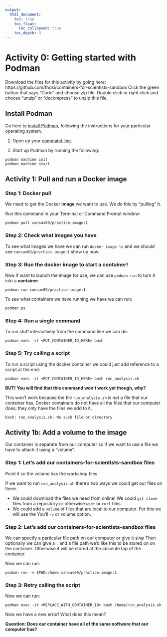 ```yaml
---
output:
  html_document:
    toc: true
    toc_float:
      toc_collapsed: true
    toc_depth: 3
---
```

# Activity 0: Getting started with Podman

Download the files for this activity by going here: https://github.com/fhdsl/containers-for-scientists-sandbox
Click the green button that says "Code" and choose zip file.
Double click or right click and choose "unzip" or "decompress" to unzip this file.

## Install Podman

Go here to [install Podman](https://podman.io/docs/installation), following the instructions for your particular operating system.

1. Open up your [command line](https://towardsdatascience.com/a-quick-guide-to-using-command-line-terminal-96815b97b955).

2. Start up Podman by running the following:

```
podman machine init
podman machine start
```

## Activity 1: Pull and run a Docker image

### Step 1: Docker pull

We need to get the Docker **image** we want to use. We do this by "pulling" it.

Run this command in your Terminal or Command Prompt window:

```
podman pull cansav09/practice-image:1
```

### Step 2: Check what images you have

To see what images we have we can run `docker image ls` and we should see `cansav09/practice-image:1` show up now.

### Step 3: Run the docker image to start a container!

Now if want to launch the image for use, we can use `podman run` to turn it into a **container**

```
podman run cansav09/practice-image:1
```

To see what containers we have running we have we can run:

```
podman ps
```

### Step 4: Run a single command

To run stuff interactively from the command line we can do:

```
podman exec -it <PUT_CONTAINER_ID_HERE> bash
```

### Step 5: Try calling a script

To run a script using the docker container we could just add reference to a script at the end:

```
podman exec -it <PUT_CONTAINER_ID_HERE> bash run_analysis.sh
```
**BUT! You will find that this command won't work yet though, why?**

This won't work because the file `run_analysis.sh` is not a file that our container has. Docker containers do not have all the files that our computer does; they only have the files we add to it.

```
bash: run_analysis.sh: No such file or directory
```

## Activity 1b: Add a volume to the image

Our container is separate from our computer so if we want to use a file we have to attach it using a "volume".

### Step 1: Let’s add our containers-for-scientists-sandbox files

Point it so the volume has the workshop files

If we want to run `run_analysis.sh` there's two ways we could get our files on there.

- We could download the files we need from online! We could `git clone` files from a repository or otherwise `wget` or `curl` files.
- We could add a `volume` of files that are local to our computer. For this we will use the You'll `-v` or volume option.

### Step 2: Let’s add our containers-for-scientists-sandbox files

We can specify a particular file path on our computer or give it `$PWD` Then optionally we can give a `:` and a file path we'd like this to be stored on on the container. Otherwise it will be stored at the absolute top of the container.

Now we can run:
```
podman run -v $PWD:/home cansav09/practice-image:1
```

### Step 3: Retry calling the script

Now we can run:
```
podman exec -it <REPLACE_WITH_CONTAINER_ID> bash /home/run_analysis.sh
```

Now we have a new error! What does this mean?

**Question: Does our container have all of the same software that our computer has?**
